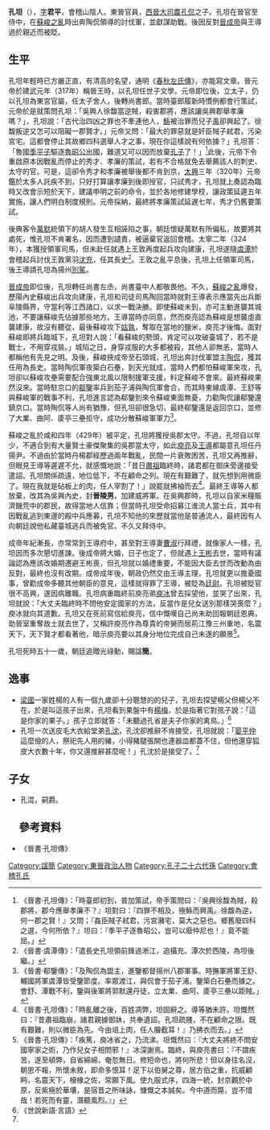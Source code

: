 '''孔坦'''（{{bd|3世紀||？|catIdx=H}}），[[表字|字]]'''君平'''，會稽山陰人。東晉官員，[[西晉|西晉]][[大司農|大司農]][[孔侃|孔侃]]之子。孔坦在晉官至侍中，在[[蘇峻之亂|蘇峻之亂]]時出奔陶侃領導的討伐軍，並獻謀助戰。後因反對[[晉成帝|晉成帝]]與王導過於親近而被貶。

== 生平 ==
孔坦年輕時已方嚴正直，有清高的名望，通明《[[春秋左氏傳|春秋左氏傳]]》，亦能寫文章。晉元帝於建武元年（317年）稱晉王時，以孔坦任世子文學。元帝即位後，立太子，仍以孔坦為東宮官屬，任太子舍人，後轉尚書郎。當時臺郎履新時慣例都會行策試，元帝於是就策問孔坦：「吳興人徐馥當逆賊，殺害郡將，應該讓吳興郡舉孝廉嗎？」，孔坦說：「古代治四凶之罪也不牽連他人，[[鯀|鯀]]被治罪而兒子[[禹|禹]]卻興起了。徐馥叛逆又怎可以阻礙一郡賢才。」元帝又問：「最大的罪惡就是奸臣賊子弒君，污染宮宅。這都會停止其故鄉四科選舉人才之事，現在你這樣說有何依據？」孔坦答：「魯國[[季平子|季平子]]驅逐[[魯昭公|魯昭公]]出國，難道又可以因而放棄[[孔子|孔子]]了！」<ref>《晉書·孔坦傳》：「時臺郎初到，普加策試，帝手策問曰：『吳興徐馥為賊，殺郡將，郡今應舉孝廉不？』坦對曰：『四罪不相及，殛鯀而興禹。徐馥為逆，何一郡之賢！』又問；『姦臣賊子弒君，污宮瀦宅，莫大之惡也。鄉舊廢四科之選，今何所依？』坦曰：『季平子逐魯昭公，豈可以廢仲尼也！』竟不能屈。」</ref>此後，元帝下令重啟原本因戰亂而停止的秀才、孝廉的策試，若有不合格就免去舉薦該人的刺史、太守的官。可是，這卻令秀才和孝廉被舉後都不肯到京，[[大興_(東晉)|太興]]三年（320年）元帝鑑於太多人託疾不到，只好打算讓孝廉到後即授官，只試秀才，孔坦就上奏認為臨時又改會示短於天下，建議申明之前的命令，並於各地修建學校，讓政策延遲五年實施，讓人們明白制度規則。元帝採納，最終將孝廉策試延遅七年，秀才仍舊要策試。

後典客令[[萬默|萬默]]統領下的胡人發生互相誣陷之事，朝廷懷疑萬默有所偏私，故要將其處死，惟孔坦不肯署名，因而遭到讉責，被逼棄官返回會稽。太寧二年（324年），本獲授領軍司馬，但未赴任就遇上王敦再度起兵攻向建康，孔坦遂隨[[虞潭|虞潭]]於會稽起兵討伐王敦黨羽[[沈充|沈充]]，任其長史<ref>《晉書·虞潭傳》：「遣長史孔坦領前鋒過淅江，追攝充。潭次於西陵，為坦後繼。」</ref>。王敦之亂平息後，孔坦上任領軍司馬，後王導請孔坦為揚州[[別駕|別駕]]。

[[晉成帝|晉成帝]]即位後，孔坦轉任尚書左丞，尚書臺中人都敬畏他。不久，[[蘇峻之亂|蘇峻之亂]]爆發，歷陽內史蘇峻出兵攻向建康，孔坦和司徒司馬陶回當時就對王導表示應當先出兵斷阜陵縣界，守當利等江西諸口，以求一戰決勝。即使蘇峻未到，亦可主動進襲其城池，不要讓蘇峻先佔據那些地方。王導當時亦同意，然而庾亮認為蘇峻是想襲虛直襲建康，故沒有聽從，最後蘇峻攻下[[姑孰|姑孰]]，奪取在當地的鹽米，庾亮才後悔。面對蘇峻即將兵臨城下，孔坦對人說：「看蘇峻的勢頭，肯定可以攻破臺城了，若不是戰士，不用穿戎裝。」城陷之日，身穿戎服的大多都被殺，其他人卻無恙，當時人都稱他有先見之明。及後，蘇峻挾成帝至石頭城，孔坦出奔討伐軍盟主[[陶侃|陶侃]]，獲其任用為長史。當時陶侃軍夜築白石壘，到天光就成，當時人們都怕蘇峻軍來攻，孔坦卻以蘇峻攻壘需要配合強東北風以限制援軍支援，料定蘇峻不會來。最終蘇峻果然沒來。當時駐京口的[[郗鑒|郗鑒]]率兵到茄子浦與陶侃軍會合，而其時東線虞潭、王舒等與蘇峻軍的戰事不利，孔坦進言認為郗鑒到來令蘇峻東面無憂，力勸陶侃讓郗鑒還鎮京口。當時陶侃等人尚有猶豫，但孔坦卻很急切，最終郗鑒還是返回京口，並修了大業、曲阿、庱亭三壘拒守，成功分散蘇峻軍軍力<REF>《晉書·郗鑒傳》：「及陶侃為盟主，進鑒都督揚州八郡軍事。時撫軍將軍王舒、輔國將軍虞潭皆受鑒節度。率眾渡江，與侃會于茄子浦。鑒築白石壘而據之。會舒、潭戰不利，鑒與後軍將郭默還丹徒，立太業、曲阿、庱亭三壘以距賊。」</REF>。

蘇峻之亂於咸和四年（429年）被平定，孔坦將獲授吳郡太守。不過，孔坦自以年少，不適合到有大量賢士豪傑聚集的吳郡當太守，如此[[庾亮|庾亮]]及[[王導|王導]]都屬意孔坦任丹揚尹。不過由於當時丹楊郡經歷過兩年戰亂，民間一片衰敗困苦，孔坦又再推辭，但眼見王導等遲遲不允，就感慨地說：「昔日[[晉明帝|肅祖]]臨終時，諸君都在御床旁邊接受遣詔。孔坦關係疏遠，地位低下，不在顧命之列。現在有艱難了，就先想到用微臣了。現在我就是砧板上的肉，任人宰割了！」說罷就拂袖而去<ref>《晉書·孔坦傳》：「時亂離之後，百姓凋弊，坦固辭之。導等猶未許。坦慨然曰：『昔肅祖臨崩，諸君親據御牀，共奉遺詔。孔坦疏賤，不在顧命之限。既有艱難，則以微臣為先。今由俎上肉，任人膾截耳！』乃拂衣而去。」</ref>。最終王導等人都放棄，改其為吳興內史，封'''晉陵男'''，加建威將軍。在吳興郡時，孔坦以自家米糧賑濟饑荒中的郡民，故得當地人信靠；但當時孔坦受命招募江淮流人當士兵，其中有因戰亂逃到東邊的殿中兵應募，孔坦不知他的來歷就當他是普通流人，最終因有人向朝廷說他私藏臺城逃兵而被免官。不久又拜侍中。

成帝年紀漸長，亦常常到王導府中，甚至對王導妻[[曹淑_(晋朝)|曹淑]]行拜禮，就像家人一樣，孔坦因而多次懇切進諫。後成帝將大婚，日子也定了，但就遇上[[王彬_(東晉)|王彬]]去世，當時有議論認為應該改婚期遷避王彬喪，但孔坦就以婚禮重要，不能因大臣去世而改動為由反對，最終也沒有改期。成帝成年後，朝政仍然交由王導主理，孔坦就更以擔憂國事，曾勸成帝多聽其他朝臣的意見，這樣就得罪了王導，被貶為[[廷尉|廷尉]]。孔坦被貶官很不高興，遂因病離職。孔坦病重臨終前庾亮弟[[庾冰|庾冰]]曾去採望他，並哭了出來，孔坦就說：「大丈夫臨終時不問他安定國家的方法，反當作是兒女送別那樣哭喪麼？」庾冰就向其道歉。孔坦又在死前寫信給庾亮，信中慨嘆自己尚未助回報朝廷恩典，助晉室重奪故土就去世了，又稱許庾亮作為尊貴的帝舅而居荊江豫三州重地，名震天下，天下賢才都看著他，暗示庾亮要以其身分地位完成自己未遂的願景<ref>《晉書·孔坦傳》：「疾篤，庾冰省之，乃流涕。坦慨然曰：『大丈夫將終不問安國寧家之術，乃作兒女子相問邪！』冰深謝焉。臨終，與庾亮書曰：『不謂疾苦，遂至頓弊，自省綿綿，奄忽無日。修短命也，將何所悲！但以身往名沒，朝恩不報，所懷未敘，即命多恨耳！足下以伯舅之尊，居方伯之重，抗威顧眄，名震天下，榱椽之佐，常願下風。使九服式序，四海一統，封京觀於中原，反紫極於華壤，是宿昔之所味詠，慷慨之本誠矣。今中道而斃，豈不惜哉！若死而有靈，潛聽風烈。』」</ref>。

孔坦死時五十一歲，朝廷追贈光祿勳，賜諡'''簡'''。

== 逸事 ==
*[[梁郡|梁國]]一家姓楊的人有一個九歲卻十分聰慧的的兒子，孔坦去探望楊父但楊父不在，於是叫這孩子出來，孔坦看到果盤中有[[楊梅|楊梅]]，於是指著它對孩子說：「這是你家的果子。」孩子立即就答：「未聽過孔省是夫子你家的禽鳥。」<ref name="#1">《世說新語·言語》</ref>
*孔坦一次送皮毛大衣給堂弟[[孔沈|孔沈]]，孔沈卻推辭不肯接受，孔坦就說：「[[晏平仲|晏平仲]]這麼儉的人，祭祀先人用的豬，小得豬腿張開也連器皿都蓋不住，但他還穿狐皮大衣數十年，你又還推辭甚麼呢！」孔沈於是接受了。<ref name="#1"/>
== 子女 ==
*孔混，嗣爵。

==　參考資料　==
*《晉書·孔坦傳》
{{reflist}}

[[Category:諡簡|Category:諡簡]]
[[Category:東晉政治人物|Category:東晉政治人物]]
[[Category:孔子二十六代孫|Category:孔子二十六代孫]]
[[Category:會稽孔氏|Category:會稽孔氏]]